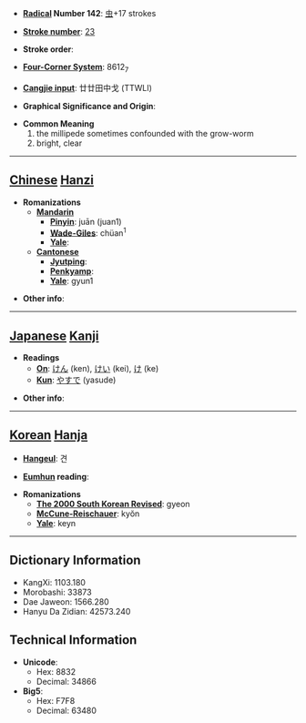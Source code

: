 * '''[[Wiktionary:Chinese radical index| Radical]] Number 142''': [[Wiktionary:Chinese radical index 虫|虫]]+17 strokes

* '''[[Wiktionary:Chinese total strokes index|Stroke number]]''': [[Wiktionary:Chinese total strokes index 23|23]]

* '''Stroke order''': 

* '''[[Wiktionary:Chinese four corner index|Four-Corner System]]''': 8612<sub>7</sub>

* '''[[Wiktionary:Chinese Cangjie index|Cangjie input]]''': 廿廿田中戈 (TTWLI)

* '''Graphical Significance and Origin''': 

* '''Common Meaning'''
*#the millipede sometimes confounded with the grow-worm
*# bright, clear


----

== [[Chinese]] [[Hanzi]] ==

* '''Romanizations'''
** '''[[Mandarin]]'''
*** '''[[Pinyin]]''': juān (juan1)
*** '''[[Wade-Giles]]''': chüan<sup>1</sup>
*** '''[[Yale]]''': 
** '''[[Cantonese]]'''
*** '''[[Jyutping]]''':
*** '''[[Penkyamp]]''': 
*** '''[[Yale]]''': gyun1

* '''Other info''': 

----

== [[Japanese]] [[Kanji]] ==

* '''Readings'''
** '''[[On]]''': [[けん]] (ken), [[けい]] (kei), [[け]] (ke)
** '''[[Kun]]''': [[やすで]] (yasude)

* '''Other info''':  

----

== [[Korean]] [[Hanja]] ==

* '''[[Hangeul]]''': 견

* '''[[Eumhun]] reading''': 

* '''Romanizations'''
** '''[[The 2000 South Korean Revised Romanization|The 2000 South Korean Revised]]''': gyeon
** '''[[McCune-Reischauer]]''': kyŏn
** '''[[Yale]]''': keyn

----

== Dictionary Information ==

* KangXi: 1103.180
* Morobashi: 33873
* Dae Jaweon: 1566.280
* Hanyu Da Zidian: 42573.240

== Technical Information ==

* '''Unicode''':
** Hex: 8832
** Decimal: 34866
* '''Big5''':
** Hex: F7F8
** Decimal: 63480